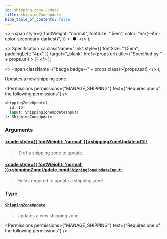 ```yaml
---
id: shipping-zone-update
title: shippingZoneUpdate
hide_table_of_contents: false
---
```


  <>
    <span
      style={{
        fontWeight: "normal",
        fontSize: ".5em",
        color: "var(--ifm-color-secondary-darkest)",
      }}
    >
      &nbsp;●&nbsp;
    </span>
  </>
);

  <>
    Specification
    <a
      className="link"
      style={{ fontSize: "1.5em", paddingLeft: "4px" }}
      target="\_blank"
      href={props.url}
      title={"Specified by " + props.url}
    >
      ⎘
    </a>
  </>
);

  <>
    <span className={"badge badge--" + props.class}>{props.text}</span>
  </>
);

Updates a new shipping zone.

<Permissions
  permissions={"MANAGE_SHIPPING"}
  text={"Requires one of the following permissions"}
/>

```graphql
shippingZoneUpdate(
  id: ID!
  input: ShippingZoneUpdateInput!
): ShippingZoneUpdate
```

### Arguments

#### [<code style={{ fontWeight: 'normal' }}>shippingZoneUpdate.<b>id</b></code>](#)<Bullet />[`ID!`](../../../api-reference/miscellaneous/scalars/id) <Badge class="secondary" text="non-null"/> <Badge class="secondary" text="scalar"/> <Badge class="secondary" text="miscellaneous"/>

> ID of a shipping zone to update.

#### [<code style={{ fontWeight: 'normal' }}>shippingZoneUpdate.<b>input</b></code>](#)<Bullet />[`ShippingZoneUpdateInput!`](../../../api-reference/shipping/inputs/shipping-zone-update-input) <Badge class="secondary" text="non-null"/> <Badge class="secondary" text="input"/> <Badge class="secondary" text="shipping"/>

> Fields required to update a shipping zone.

### Type

#### [`ShippingZoneUpdate`](../../../api-reference/shipping/objects/shipping-zone-update) <Badge class="secondary" text="object"/> <Badge class="secondary" text="shipping"/>

> Updates a new shipping zone.

<Permissions
  permissions={"MANAGE_SHIPPING"}
  text={"Requires one of the following permissions"}
/>

>

